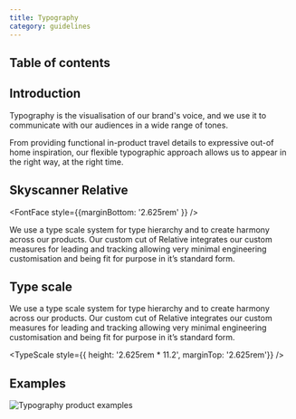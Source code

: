 ```yaml
---
title: Typography
category: guidelines
---
```



## Table of contents

## Introduction

Typography is the visualisation of our brand's voice, and we use it to communicate with our audiences in a wide range of tones.

From providing functional in-product travel details to expressive out-of home inspiration, our flexible typographic approach allows us to appear in the right way, at the right time.

## Skyscanner Relative

<FontFace style={{marginBottom: '2.625rem' }} />

We use a type scale system for type hierarchy and to create harmony across our products. 
Our custom cut of Relative integrates our custom measures for leading and tracking allowing very minimal engineering customisation and being fit for purpose in it’s standard form.

## Type scale

We use a type scale system for type hierarchy and to create harmony across our products. 
Our custom cut of Relative integrates our custom measures for leading and tracking allowing very minimal engineering customisation and being fit for purpose in it’s standard form.

<TypeScale style={{ height: '2.625rem * 11.2', marginTop: '2.625rem'}} />

## Examples

![Typography product examples](../static/typography/typography_examples.png)
